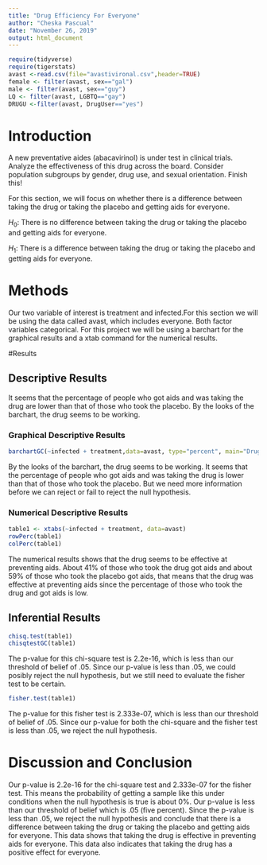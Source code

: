 ```yaml
---
title: "Drug Efficiency For Everyone"
author: "Cheska Pascual"
date: "November 26, 2019"
output: html_document
---
```


```r
require(tidyverse)
require(tigerstats)
avast <-read.csv(file="avastivironal.csv",header=TRUE)
female <- filter(avast, sex=="gal")
male <- filter(avast, sex=="guy")
LQ <- filter(avast, LGBTQ=="gay")
DRUGU <-filter(avast, DrugUser=="yes")
```

# Introduction

<!--In this section you explain what you are trying to show.  Where did the data come from?  What is the research or other question you are trying to answer?.  If you skimp in this section expect to be marked down in your grade. Paint a picture of the project a couple of paragraphs is expected!-->

A new  preventative aides (abacavirinol) is under test in clinical trials. Analyze the effectiveness of this drug across the board. Consider population subgroups by gender, drug use, and sexual orientation. Finish this!

For this section, we will focus on whether there is a difference between taking the drug or taking the placebo and getting aids for everyone.

$H_0$: There is no difference between taking the drug or taking the placebo and getting aids for everyone.

$H_1$: There is a difference between taking the drug or taking the placebo and getting aids for everyone.


# Methods

<!--Decide on your methods:  use "variable analysis" or other appropriate descriptors.  Make sure to choose at least one graphical method and at least one numerical method. Discuss what data manipulations may be needed for example subsetting or other binning procedures and what sort of graphical displays and inferential tools will be used!-->
Our two variable of interest is treatment and infected.For this section we will be using the data called avast, which includes everyone. Both factor variables categorical. For this project we will be using a barchart for the graphical results and a xtab command for the numerical results.

#Results

<!--Divide this section into two sub-sections:  One for your descriptive  results and one for your inferential results.!-->

## Descriptive Results
It seems that the percentage of people who got aids and was taking the drug are lower than that of those who took the placebo. By the looks of the barchart, the drug seems to be working. 

### Graphical Descriptive Results

<!--Graphical results here.  Make sure to show your code.  Provide appropriate labels for axes, giving units if possible, and provide a good title for the graph, too.  Use the graphical results to describe the patterns if any that exist in the data as focused toward the research question. Bottom line is to explain the features of the graph that are relevant to conforming or departing to what is expected by your null hypothesis !-->
```r
barchartGC(~infected + treatment,data=avast, type="percent", main="Drug Efficiency for Everyone")
```

By the looks of the barchart, the drug seems to be working. It seems that the percentage of people who got aids and was taking the drug is lower than that of those who took the placebo. But we need more information before we can reject or fail to reject the null hypothesis.  

### Numerical Descriptive Results

<!--Numerical results go here. Use the numerical results to describe the patterns if any that exist in the data as focused toward the research question!-->
```r
table1 <- xtabs(~infected + treatment, data=avast)
rowPerc(table1)
colPerc(table1)
```

The numerical results shows that the drug seems to be effective at preventing aids. About 41% of those who took the drug got aids and about 59% of those who took the placebo got aids, that means that the drug was effective at preventing aids since the percentage of those who took the drug and got aids is low. 

## Inferential Results

<!--State hypothesis clearly.  Make sure your discussion of the inferential test covers all the aspects that the test output produces, such as test statistic, p-value etc.  Make a decision about the null hypothesis, explain the assumptions on which the selected test/procedure was based, and why the chosen procedure satisfys the assumptions and is appropriate to answer the research question!-->
```r
chisq.test(table1)
chisqtestGC(table1)
```

The p-value for this chi-square test is 2.2e-16, which is less than our threshold of belief of .05. Since our p-value is less than .05, we could posibly reject the null hypothesis, but we still need to evaluate the fisher test to be certain.

```r
fisher.test(table1)
```

The p-value for this fisher test is 2.333e-07, which is less than our threshold of belief of .05. Since our p-value for both the chi-square and the fisher test is less than .05, we reject the null hypothesis. 

# Discussion and Conclusion

<!--Discussion and conclusion here.  If you found a relationship be sure to consider whether the relationship occurs because one of the variavbles causes the other, or whether they perhasps are related for some other reason.  Watch the chapter 6 videos from the GeorgeTown videos collection.!-->
Our p-value is 2.2e-16 for the chi-square test and 2.333e-07 for the fisher test. This means the probability of getting a sample like this under conditions when the null hypothesis is true is about 0%. Our p-value is less than our threshold of belief which is .05 (five percent). Since the p-value is less than .05, we reject the null hypothesis and conclude that there is a difference between taking the drug or taking the placebo and getting aids for everyone. This data shows that taking the drug is effective in preventing aids for everyone. This data also indicates that taking the drug has a positive effect for everyone. 